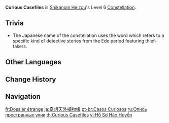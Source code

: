 {{Constellation Infobox
|image       = Constellation Curious Casefiles.png
|description = Each Declension stack will increase the [[CRIT Rate]] of the [[Heartstopper Strike]] unleashed by 4%. When Heizou possesses Conviction, this Heartstopper Strike's [[CRIT DMG]] is increased by 32%.
|level       = 6
|character   = Shikanoin Heizou
|utility1    = CRIT Rate
|utility2    = CRIT DMG
}}
'''Curious Casefiles''' is [[Shikanoin Heizou]]'s Level 6 [[Constellation]].

==Trivia==
* The Japanese name of the constellation uses the word {{ja|捕物帳|rm=torimonochou}} which refers to a specific kind of detective stories from the Edo period featuring thief-takers.

==Other Languages==
{{Other Languages
|en      = Curious Casefiles
|zhs     = 奇想天开捕物帐
|zhs_rm  = Qíxiǎngtiānkāi Bǔwùzhàng
|zht     = 奇想天開捕物帳
|zht_rm  = Qíxiǎngtiānkāi Bǔwùzhàng
|zh_tl   = 
|ja      = 奇想天外捕物帳
|ja_rm   = Kisoutengai Torimonochou{{Assumed}}
|ja_tl   = Bizarre Detective Story
|ko      = 기상천외 사건 기록부
|ko_tl   = Bizarreness Case Blotter
|es      = Detective Heizou
|es_tl   = Detective Heizou
|fr      = Dossier étrange
|fr_tl   = Strange Casefile
|ru      = Опись престранных улик
|ru_tl   = Description of Very Strange Proof
|th      = Curious Casefiles
|vi      = Hồ Sơ Hão Huyền
|vi_tl   = 
|de      = Verblüffende Festnahme
|de_tl   = Perplexing Arrest
|id      = Curious Casefiles
|pt      = Casos Curiosos
|pt_tl   = Curious Cases
|tr      = Enteresan Dava Dosyaları
|tr_tl   = Interesting Casefiles
|it      = Fascicoli bizzarri
|it_tl   = Bizarre Casefiles
}}

==Change History==
{{Change History|2.8}}

==Navigation==
{{Talent Navbox|Shikanoin Heizou}}

[[fr:Dossier étrange]]
[[ja:奇想天外捕物帳]]
[[pt-br:Casos Curiosos]]
[[ru:Опись престранных улик]]
[[th:Curious Casefiles]]
[[vi:Hồ Sơ Hão Huyền]]